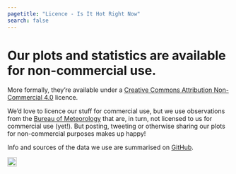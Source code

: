 ```yaml
---
pagetitle: "Licence - Is It Hot Right Now"
search: false
---
```


# Our plots and statistics are available for non-commercial use.

More formally, they're available under a [Creative Commons Attribution Non-Commercial 4.0](https://creativecommons.org/licenses/by-nc/4.0) licence.

We'd love to licence our stuff for commercial use, but we use observations from the [Bureau of Meteorology](http://www.bom.gov.au/catalogue/data-feeds.shtml) that are, in turn, not licensed to us for commercial use (yet!). But posting, tweeting or otherwise sharing our plots for non-commercial purposes makes up happy!

Info and sources of the data we use are summarised on [GitHub](https://github.com/isithot/isithotrightnow/blob/master/data/README.md).

[![Creative Commons Attribution Non-Commercial 4.0 badge](https://mirrors.creativecommons.org/presskit/buttons/88x31/png/by-nc.png){style="height: 1.5em"}](https://creativecommons.org/licenses/by-nc/4.0/)
